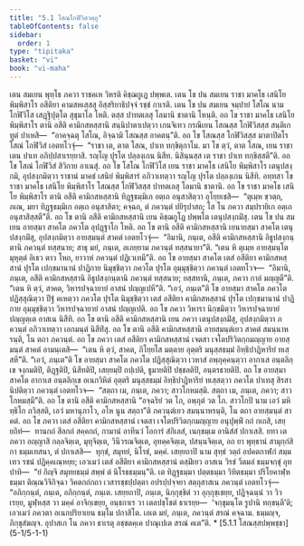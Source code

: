 ```yaml
---
title: "5.1 โสณโกฬิวิสวตฺถุ"
tableOfContents: false
sidebar:
  order: 1
type: "tipitaka"
basket: "vi"
book: "vi-maha"
---
```



<DynamicBreadcrumb />

<Division number="242" book="vi-maha">

<Paragraph number="1127" book="vi-maha">
เตน สมเยน พุทฺโธ ภควา ราชคเห วิหรติ คิชฺฌกูเฏ ปพฺพเต. เตน โข ปน สมเยน ราชา มาคโธ เสนิโย พิมฺพิสาโร อสีติยา คามสหเสฺสสุ อิสฺสริยาธิปจฺจํ รชฺชํ กาเรติ. เตน โข ปน สมเยน จมฺปายํ โสโณ นาม โกฬิวิโส เสฏฺฐิปุตฺโต สุขุมาโล โหติ. ตสฺส ปาทตเลสุ โลมานิ ชาตานิ โหนฺติ. อถ โข ราชา มาคโธ เสนิโย พิมฺพิสาโร ตานิ อสีติ คามิกสหสฺสานิ สนฺนิปาตาเปตฺวา เกนจิเทว กรณีเยน โสณสฺส โกฬิวิสสฺส สนฺติเก ทูตํ ปาเหสิ—  “อาคจฺฉตุ โสโณ, อิจฺฉามิ โสณสฺส อาคตนฺ”ติ. อถ โข โสณสฺส โกฬิวิสสฺส มาตาปิตโร โสณํ โกฬิวิสํ เอตทโวจุํ—  “ราชา เต, ตาต โสณ, ปาเท ทกฺขิตุกาโม. มา โข ตฺวํ, ตาต โสณ, เยน ราชา เตน ปาเท อภิปฺปสาเรยฺยาสิ. รญฺโญ ปุรโต ปลฺลงฺเกน นิสีท. นิสินฺนสฺส เต ราชา ปาเท ทกฺขิสฺสตี”ติ. อถ โข โสณํ โกฬิวิสํ สิวิกาย อาเนสุํ. อถ โข โสโณ โกฬิวิโส เยน ราชา มาคโธ เสนิโย พิมฺพิสาโร เตนุปสงฺกมิ, อุปสงฺกมิตฺวา ราชานํ มาคธํ เสนิยํ พิมฺพิสารํ อภิวาเทตฺวา รญฺโญ ปุรโต ปลฺลงฺเกน นิสีทิ. อทฺทสา โข ราชา มาคโธ เสนิโย พิมฺพิสาโร โสณสฺส โกฬิวิสสฺส ปาทตเลสุ โลมานิ ชาตานิ. อถ โข ราชา มาคโธ เสนิโย พิมฺพิสาโร ตานิ อสีติ คามิกสหสฺสานิ ทิฏฺฐธมฺมิเก อตฺเถ อนุสาสิตฺวา อุโยฺยเชสิ—  “ตุเมฺห ขฺวตฺถ, ภเณ, มยา ทิฏฺฐธมฺมิเก อตฺเถ อนุสาสิตา; คจฺฉถ, ตํ ภควนฺตํ ปยิรุปาสถ; โส โน ภควา สมฺปรายิเก อตฺเถ อนุสาสิสฺสตี”ติ.


</Paragraph>

<Paragraph number="1128" book="vi-maha">
อถ โข ตานิ อสีติ คามิกสหสฺสานิ เยน คิชฺฌกูโฏ ปพฺพโต เตนุปสงฺกมิํสุ. เตน โข ปน สมเยน อายสฺมา สาคโต ภควโต อุปฏฺฐาโก โหติ. อถ โข ตานิ อสีติ คามิกสหสฺสานิ เยนายสฺมา สาคโต เตนุปสงฺกมิํสุ, อุปสงฺกมิตฺวา อายสฺมนฺตํ สาคตํ เอตทโวจุํ—  “อิมานิ, ภนฺเต, อสีติ คามิกสหสฺสานิ อิธูปสงฺกนฺตานิ ภควนฺตํ ทสฺสนาย; สาธุ มยํ, ภนฺเต, ลเภยฺยาม ภควนฺตํ ทสฺสนายา”ติ. “เตน หิ ตุเมฺห อายสฺมนฺโต มุหุตฺตํ อิเธว ตาว โหถ, ยาวาหํ ภควนฺตํ ปฏิเวเทมี”ติ. อถ โข อายสฺมา สาคโต เตสํ อสีติยา คามิกสหสฺสานํ ปุรโต เปกฺขมานานํ ปาฏิกาย นิมุชฺชิตฺวา ภควโต ปุรโต อุมฺมุชฺชิตฺวา ภควนฺตํ เอตทโวจ—  “อิมานิ, ภนฺเต, อสีติ คามิกสหสฺสานิ อิธูปสงฺกนฺตานิ ภควนฺตํ ทสฺสนาย; ยสฺสทานิ, ภนฺเต, ภควา กาลํ มญฺญตี”ติ. “เตน หิ ตฺวํ, สาคต, วิหารปจฺฉายายํ อาสนํ ปญฺญเปหี”ติ. “เอวํ, ภนฺเต”ติ โข อายสฺมา สาคโต ภควโต ปฏิสฺสุณิตฺวา ปีฐํ คเหตฺวา ภควโต ปุรโต นิมุชฺชิตฺวา เตสํ อสีติยา คามิกสหสฺสานํ ปุรโต เปกฺขมานานํ ปาฏิกาย อุมฺมุชฺชิตฺวา วิหารปจฺฉายายํ อาสนํ ปญฺญเปติ. อถ โข ภควา วิหารา นิกฺขมิตฺวา วิหารปจฺฉายายํ ปญฺญตฺเต อาสเน นิสีทิ. อถ โข ตานิ อสีติ คามิกสหสฺสานิ เยน ภควา เตนุปสงฺกมิํสุ, อุปสงฺกมิตฺวา ภควนฺตํ อภิวาเทตฺวา เอกมนฺตํ นิสีทิํสุ. อถ โข ตานิ อสีติ คามิกสหสฺสานิ อายสฺมนฺตํเยว สาคตํ สมนฺนาหรนฺติ, โน ตถา ภควนฺตํ. อถ โข ภควา เตสํ อสีติยา คามิกสหสฺสานํ เจตสา เจโตปริวิตกฺกมญฺญาย อายสฺมนฺตํ สาคตํ อามนฺเตสิ—  “เตน หิ ตฺวํ, สาคต, ภิโยฺยโส มตฺตาย อุตฺตริ มนุสฺสธมฺมํ อิทฺธิปาฏิหาริยํ ทเสฺสหี”ติ. “เอวํ, ภนฺเต”ติ โข อายสฺมา สาคโต ภควโต ปฏิสฺสุณิตฺวา เวหาสํ อพฺภุคฺคนฺตฺวา อากาเส อนฺตลิกฺเข จงฺกมติปิ, ติฏฺฐติปิ, นิสีทติปิ, เสยฺยมฺปิ กปฺเปติ, ธูมายติปิ ปชฺชลติปิ, อนฺตรธายติปิ. อถ โข อายสฺมา สาคโต อากาเส อนฺตลิกฺเข อเนกวิหิตํ อุตฺตริ มนุสฺสธมฺมํ อิทฺธิปาฏิหาริยํ ทเสฺสตฺวา ภควโต ปาเทสุ สิรสา นิปติตฺวา ภควนฺตํ เอตทโวจ—  “สตฺถา เม, ภนฺเต, ภควา; สาวโกหมสฺมิ. สตฺถา เม, ภนฺเต, ภควา; สาวโกหมสฺมี”ติ. อถ โข ตานิ อสีติ คามิกสหสฺสานิ “อจฺฉริยํ วต โภ, อพฺภุตํ วต โภ. สาวโกปิ นาม เอวํ มหิทฺธิโก ภวิสฺสติ, เอวํ มหานุภาโว, อโห นูน สตฺถา”ติ ภควนฺตํเยว สมนฺนาหรนฺติ, โน ตถา อายสฺมนฺตํ สาคตํ.


</Paragraph>

<Paragraph number="1129" book="vi-maha">
อถ โข ภควา เตสํ อสีติยา คามิกสหสฺสานํ เจตสา เจโตปริวิตกฺกมญฺญาย อนุปุพฺพิํ กถํ กเถสิ, เสยฺยถิทํ—  ทานกถํ สีลกถํ สคฺคกถํ, กามานํ อาทีนวํ โอการํ สํกิเลสํ, เนกฺขมฺเม อานิสํสํ ปกาเสสิ. ยทา เต ภควา อญฺญาสิ กลฺลจิตฺเต, มุทุจิตฺเต, วินีวรณจิตฺเต, อุทคฺคจิตฺเต, ปสนฺนจิตฺเต, อถ ยา พุทฺธานํ สามุกฺกํสิกา ธมฺมเทสนา, ตํ ปกาเสสิ—  ทุกฺขํ, สมุทยํ, นิโรธํ, มคฺคํ. เสยฺยถาปิ นาม สุทฺธํ วตฺถํ อปคตกาฬกํ สมฺมเทว รชนํ ปฏิคฺคเณฺหยฺย; เอวเมวํ เตสํ อสีติยา คามิกสหสฺสานํ ตสฺมิํเยว อาสเน วิรชํ วีตมลํ ธมฺมจกฺขุํ อุทปาทิ—  “ยํ กิญฺจิ สมุทยธมฺมํ สพฺพํ ตํ นิโรธธมฺมนฺ”ติ. เต ทิฏฺฐธมฺมา ปตฺตธมฺมา วิทิตธมฺมา ปริโยคาฬฺหธมฺมา ติณฺณวิจิกิจฺฉา วิคตกถํกถา เวสารชฺชปฺปตฺตา อปรปฺปจฺจยา สตฺถุสาสเน ภควนฺตํ เอตทโวจุํ—  “อภิกฺกนฺตํ, ภนฺเต, อภิกฺกนฺตํ, ภนฺเต. เสยฺยถาปิ, ภนฺเต, นิกฺกุชฺชิตํ วา อุกฺกุชฺเชยฺย, ปฏิจฺฉนฺนํ วา วิวเรยฺย, มูฬฺหสฺส วา มคฺคํ อาจิกฺเขยฺย, อนฺธกาเร วา เตลปชฺโชตํ ธาเรยฺย—  ‘จกฺขุมนฺโต รูปานิ ทกฺขนฺตี’ติ; เอวเมวํ ภควตา อเนกปริยาเยน ธมฺโม ปกาสิโต. เอเต มยํ, ภนฺเต, ภควนฺตํ สรณํ คจฺฉาม. ธมฺมญฺจ, ภิกฺขุสํฆญฺจ. อุปาสเก โน ภควา ธาเรตุ อชฺชตคฺเค ปาณุเปเต สรณํ คเต”ติ.

</Paragraph>
</Division>

<TableOfContents book="vi-maha" section="5.1">
* [5.1.1 โสณสฺสปพฺพชฺชา](5-1/5-1-1)
</TableOfContents>